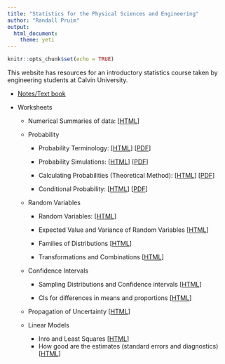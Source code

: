 ```yaml
---
title: "Statistics for the Physical Sciences and Engineering"
author: "Randall Pruim"
output: 
  html_document:
    theme: yeti
---
```


```r
knitr::opts_chunk$set(echo = TRUE)
```

This website has resources for an introductory statistics course taken by engineering students
at Calvin University.

* [Notes/Text book](book)

* Worksheets

  * Numerical Summaries of data: 
      [[HTML](worksheets/Numerical-Summaries.html)]
      
  * Probability
  
    * Probability Terminology: 
        [[HTML](worksheets/Probability-Terminology.html)]
        [[PDF](worksheets/Probability-Terminology.pdf)]
        
    * Probability Simulations: 
        [[HTML](worksheets/Probability-Simulations.html)]
        [[PDF](worksheets/Probability-Simulations.pdf)]
        
    * Calculating Probabilities (Theoretical Method): 
        [[HTML](worksheets/Probability-Theoretical.html)]
        [[PDF](worksheets/Probability-Theoretical.pdf)]
        
    * Conditional Probability: 
        [[HTML](worksheets/Probability-Conditional.html)]
        [[PDF](worksheets/Probability-Conditional.pdf)]
   
  * Random Variables
  
    * Random Variables:
        [[HTML](worksheets/Random-Variables.html)]
        
    * Expected Value and Variance of Random Variables
        [[HTML](worksheets/Expected-Value-Variance.html)]
    
    * Families of Distributions
        [[HTML](worksheets/Distributions-Families.html)]
    
    * Transformations and Combinations
        [[HTML](worksheets/Distributions-Transformations.html)]
  
  * Confidence Intervals
  
    * Sampling Distributions and Confidence intervals 
    [[HTML](worksheets/Sampling-Distributions-and-CIs.html)]
  
    * CIs for differences in means and proportions
    [[HTML](worksheets/CI-diffmean.html)]
  
  * Propagation of Uncertainty [[HTML](worksheets/Propagation-of-Uncertainty.html)]
        
    
  * Linear Models 
  
    * Inro and Least Squares [[HTML](worksheets/Linear-Models-Intro.html)]
    * How good are the estimates (standard errors and diagnostics)
    [[HTML](worksheets/Linear-Models-Estimates.html)]
    
